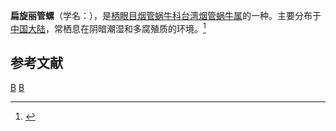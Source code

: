 {{Speciesbox
| taxon = Formosana lepidospira
| binomial_authority = (Heude, 1889)
}}
'''扁旋丽管螺'''（学名：''{{lang|la|Formosana lepidospira}}''），是[[柄眼目|柄眼目]][[烟管蜗牛科|烟管蜗牛科]][[台湾烟管蜗牛属|台湾烟管蜗牛属]]的一种。主要分布于[[中国大陆|中国大陆]]，常栖息在阴暗潮湿和多腐殖质的环境。<ref>{{cite web|url=http://shell.sinica.edu.tw/chinese/shellbase_detail.php?science_no=5976|title=国际贝库：扁旋丽管螺|publisher=台湾贝类资料库|accessdate=2009-08-11|archive-date=2016-03-04|archive-url=https://web.archive.org/web/20160304104504/http://shell.sinica.edu.tw/chinese/shellbase_detail.php?science_no=5976|dead-url=no}}</ref>

== 参考文献 ==
{{reflist}}
{{taxonbar}}
[[Category:_1889年描述的动物|B]]
[[Category:台湾烟管蜗牛属|B]]